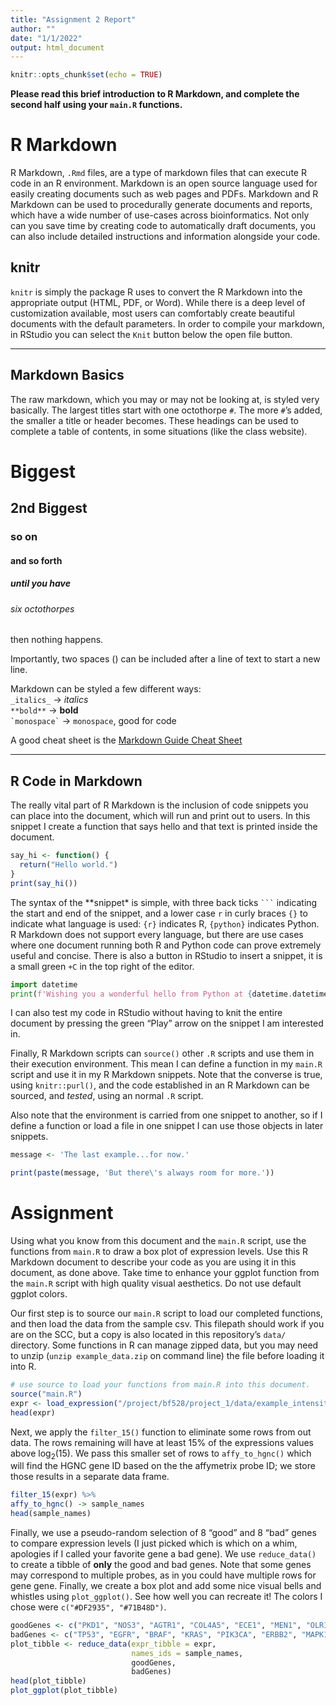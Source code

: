 ```yaml
---
title: "Assignment 2 Report"
author: ""
date: "1/1/2022"
output: html_document
---
```


```r
knitr::opts_chunk$set(echo = TRUE)
```

**Please read this brief introduction to R Markdown, and complete the second half using your `main.R` functions.**

# R Markdown
R Markdown, `.Rmd` files, are a type of markdown files that can execute R code in an R environment. Markdown is an open source language used for easily creating documents such as web pages and PDFs. Markdown and R Markdown can be used to procedurally generate documents and reports, which have a wide number of use-cases across bioinformatics. Not only can you save time by creating code to automatically draft documents, you can also include detailed instructions and information alongside your code.

## knitr
`knitr` is simply the package R uses to convert the R Markdown into the appropriate output (HTML, PDF, or Word). While there is a deep level of customization available, most users can comfortably create beautiful documents with the default parameters. In order to compile your markdown, in RStudio you can select the `Knit` button below the open file button.

---

## Markdown Basics
The raw markdown, which you may or may not be looking at, is styled very basically. The largest titles start with one octothorpe `#`. The more `#`'s added, the smaller a title or header becomes. These headings can be used to complete a table of contents, in some situations (like the class website).

# Biggest  
## 2nd Biggest  
### so on  
#### and so forth  
##### until you have  
###### six octothorpes  
####### then nothing happens.

Importantly, two spaces (`  `) can be included after a line of text to start a new line.

Markdown can be styled a few different ways:  
`_italics_` -> _italics_  
`**bold**` -> **bold**  
`` `monospace` `` -> `monospace`, good for code  

A good cheat sheet is the [Markdown Guide Cheat Sheet](https://www.markdownguide.org/cheat-sheet)

---

## R Code in Markdown
The really vital part of R Markdown is the inclusion of code snippets you can place into the document, which will run and print out to users. In this snippet I create a function that says hello and that text is printed inside the document.
```r
say_hi <- function() {
  return("Hello world.")
}
print(say_hi())
```

The syntax of the **snippet* is simple, with three back ticks ` ``` ` indicating the start and end of the snippet, and a lower case `r` in curly braces `{}` to indicate what language is used: `{r}` indicates R, `{python}` indicates Python. R Markdown does not support every language, but there are use cases where one document running both R and Python code can prove extremely useful and concise. There is also a button in RStudio to insert a snippet, it is a small green `+C` in the top right of the editor.

```python
import datetime
print(f'Wishing you a wonderful hello from Python at {datetime.datetime.now()}')
```
I can also test my code in RStudio without having to knit the entire document by pressing the green "Play" arrow on the snippet I am interested in.

Finally, R Markdown scripts can `source()` other `.R` scripts and use them in their execution environment. This mean I can define a function in my `main.R` script and use it in my R Markdown snippets. Note that the converse is true, using `knitr::purl()`, and the code established in an R Markdown can be sourced, and _tested_, using an normal `.R` script.

Also note that the environment is carried from one snippet to another, so if I define a function or load a file in one snippet I can use those objects in later snippets. 

```r
message <- 'The last example...for now.'
```
  
```r
print(paste(message, 'But there\'s always room for more.'))
```


# Assignment
Using what you know from this document and the `main.R` script, use the functions from `main.R` to draw a box plot of  expression levels. Use this R Markdown document to describe your code as you are using it in this document, as done above. Take time to enhance your ggplot function from the `main.R` script with high quality visual aesthetics. Do not use default ggplot colors.  

Our first step is to source our `main.R` script to load our completed functions, and then load the data from the sample csv. This filepath should work if you are on the SCC, but a copy is also located in this repository's `data/` directory. Some functions in R can manage zipped data, but you may need to unzip (`unzip example_data.zip` on command line) the file before loading it into R.
```r
# use source to load your functions from main.R into this document.
source("main.R")
expr <- load_expression("/project/bf528/project_1/data/example_intensity_data.csv")
head(expr)
```

Next, we apply the `filter_15()` function to eliminate some rows from out data. The rows remaining will have at least 15% of the expressions values above log<sub>2</sub>(15). We pass this smaller set of rows to `affy_to_hgnc()` which will find the HGNC gene ID based on the the affymetrix probe ID; we store those results in a separate data frame.
``` r
filter_15(expr) %>%
affy_to_hgnc() -> sample_names
head(sample_names)
```

Finally, we use a pseudo-random selection of 8 "good" and 8 "bad" genes to compare expression levels (I just picked which is which on a whim, apologies if I called your favorite gene a bad gene). We use `reduce_data()` to create a tibble of **only** the good and bad genes. Note that some genes may correspond to multiple probes, as in you could have multiple rows for gene gene. Finally, we create a box plot and add some nice visual bells and whistles using `plot_ggplot()`. See how well you can recreate it! The colors I chose were `c("#DF2935", "#71B48D")`.
``` r
goodGenes <- c("PKD1", "NOS3", "AGTR1", "COL4A5", "ECE1", "MEN1", "OLR1", "F7")
badGenes <- c("TP53", "EGFR", "BRAF", "KRAS", "PIK3CA", "ERBB2", "MAPK1", "NRAS")
plot_tibble <- reduce_data(expr_tibble = expr, 
                           names_ids = sample_names,
                           goodGenes, 
                           badGenes)
head(plot_tibble)
plot_ggplot(plot_tibble)
```

